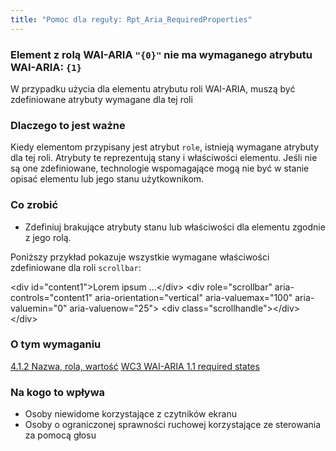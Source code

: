 ```yaml
---
title: "Pomoc dla reguły: Rpt_Aria_RequiredProperties"
---
```


<div className="toolHelp">
<Row>
<Column colLg={16} colMd={8} colSm={4} className="toolHead">

### Element z rolą WAI-ARIA  `"{0}"` nie ma wymaganego atrybutu WAI-ARIA: `{1}`

<div id="locLevel"></div>

W przypadku użycia dla elementu atrybutu roli WAI-ARIA, muszą być zdefiniowane atrybuty wymagane dla tej roli

</Column>
</Row>
<Row>
<Column colLg={11} colMd={5} colSm={4} className="toolMain">

### Dlaczego to jest ważne

Kiedy elementom przypisany jest atrybut `role`, istnieją wymagane atrybuty dla tej roli. Atrybuty te reprezentują stany i właściwości elementu. Jeśli nie są one zdefiniowane, technologie wspomagające mogą nie być w stanie opisać elementu lub jego stanu użytkownikom.



<div id="locSnippet"></div>

### Co zrobić

* Zdefiniuj brakujące atrybuty stanu lub właściwości dla elementu zgodnie z jego rolą.

Poniższy przykład pokazuje wszystkie wymagane właściwości zdefiniowane dla roli `scrollbar`:

<CodeSnippet type="multi" light={true}> &lt;div id="content1"&gt;Lorem ipsum ...&lt;/div&gt;
   &lt;div
      role="scrollbar"
      aria-controls="content1"
      aria-orientation="vertical"
      aria-valuemax="100"
      aria-valuemin="0"
      aria-valuenow="25"&gt;
       &lt;div class="scrollhandle"&gt;&lt;/div&gt;
   &lt;/div&gt;</CodeSnippet>

</Column>
<Column colLg={5} colMd={3} colSm={4} className="toolLeft">

### O tym wymaganiu

[4.1.2 Nazwa, rola, wartość](http://www.ibm.com/able/guidelines/ci162/name_role_value.html)
[WC3 WAI-ARIA 1.1 required states](https://www.w3.org/TR/wai-aria-1.2/#requiredState)

### Na kogo to wpływa

* Osoby niewidome korzystające z czytników ekranu
* Osoby o ograniczonej sprawności ruchowej korzystające ze sterowania za pomocą głosu

</Column>
</Row>
</div>

